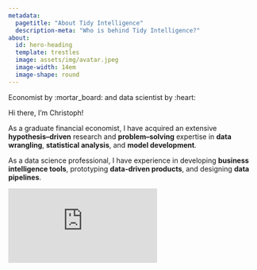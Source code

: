 ```yaml
---
metadata:
  pagetitle: "About Tidy Intelligence"
  description-meta: "Who is behind Tidy Intelligence?"
about:
  id: hero-heading
  template: trestles
  image: assets/img/avatar.jpeg
  image-width: 14em
  image-shape: round
---
```


:::{.emphasize}
Economist by :mortar_board: and data scientist by :heart: 
:::

:::{#hero-heading}
Hi there, I'm Christoph!

As a graduate financial economist, I have acquired an extensive **hypothesis–driven** research and **problem–solving** expertise in **data wrangling**, **statistical analysis**, and **model development**.

As a data science professional, I have experience in developing **business intelligence tools**, prototyping **data-driven products**, and designing **data pipelines**.
:::

<iframe src="https://docs.google.com/forms/d/e/1FAIpQLScOd3QqhMfbP-LobwNaQ4W8mDJGGV_dl8mGn-ZCSxE0LjysEw/viewform?embedded=true" class="responsive-iframe" frameborder="0" marginheight="0" marginwidth="0">Loading contact form…</iframe>
